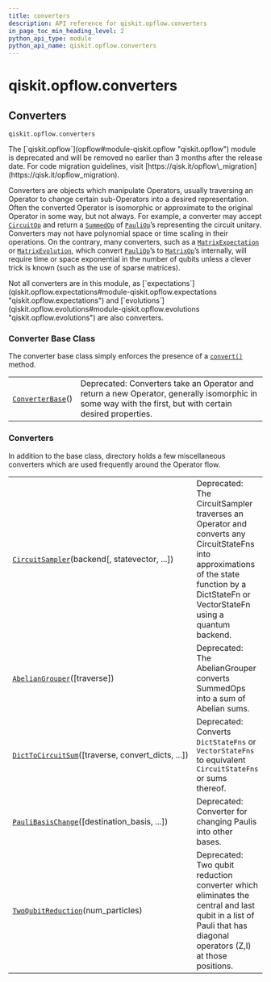 ```yaml
---
title: converters
description: API reference for qiskit.opflow.converters
in_page_toc_min_heading_level: 2
python_api_type: module
python_api_name: qiskit.opflow.converters
---
```


<span id="module-qiskit.opflow.converters" />

<span id="qiskit-opflow-converters" />

# qiskit.opflow\.converters

<span id="converters-qiskit-opflow-converters" />

## Converters

`qiskit.opflow.converters`

<Admonition title="Deprecated since version 0.24.0" type="danger">
  The [`qiskit.opflow`](opflow#module-qiskit.opflow "qiskit.opflow") module is deprecated and will be removed no earlier than 3 months after the release date. For code migration guidelines, visit [https://qisk.it/opflow\_migration](https://qisk.it/opflow_migration).
</Admonition>

Converters are objects which manipulate Operators, usually traversing an Operator to change certain sub-Operators into a desired representation. Often the converted Operator is isomorphic or approximate to the original Operator in some way, but not always. For example, a converter may accept [`CircuitOp`](qiskit.opflow.primitive_ops.CircuitOp "qiskit.opflow.primitive_ops.CircuitOp") and return a [`SummedOp`](qiskit.opflow.list_ops.SummedOp "qiskit.opflow.list_ops.SummedOp") of [`PauliOp`](qiskit.opflow.primitive_ops.PauliOp "qiskit.opflow.primitive_ops.PauliOp")’s representing the circuit unitary. Converters may not have polynomial space or time scaling in their operations. On the contrary, many converters, such as a [`MatrixExpectation`](qiskit.opflow.expectations.MatrixExpectation "qiskit.opflow.expectations.MatrixExpectation") or [`MatrixEvolution`](qiskit.opflow.evolutions.MatrixEvolution "qiskit.opflow.evolutions.MatrixEvolution"), which convert [`PauliOp`](qiskit.opflow.primitive_ops.PauliOp "qiskit.opflow.primitive_ops.PauliOp")’s to [`MatrixOp`](qiskit.opflow.primitive_ops.MatrixOp "qiskit.opflow.primitive_ops.MatrixOp")’s internally, will require time or space exponential in the number of qubits unless a clever trick is known (such as the use of sparse matrices).

<Admonition title="Note" type="note">
  Not all converters are in this module, as [`expectations`](qiskit.opflow.expectations#module-qiskit.opflow.expectations "qiskit.opflow.expectations") and [`evolutions`](qiskit.opflow.evolutions#module-qiskit.opflow.evolutions "qiskit.opflow.evolutions") are also converters.
</Admonition>

### Converter Base Class

The converter base class simply enforces the presence of a [`convert()`](qiskit.opflow.converters.ConverterBase#convert "qiskit.opflow.converters.ConverterBase.convert") method.

|                                                                                                      |                                                                                                                                                          |
| ---------------------------------------------------------------------------------------------------- | -------------------------------------------------------------------------------------------------------------------------------------------------------- |
| [`ConverterBase`](qiskit.opflow.converters.ConverterBase "qiskit.opflow.converters.ConverterBase")() | Deprecated: Converters take an Operator and return a new Operator, generally isomorphic in some way with the first, but with certain desired properties. |

### Converters

In addition to the base class, directory holds a few miscellaneous converters which are used frequently around the Operator flow.

|                                                                                                                                               |                                                                                                                                                                                            |
| --------------------------------------------------------------------------------------------------------------------------------------------- | ------------------------------------------------------------------------------------------------------------------------------------------------------------------------------------------ |
| [`CircuitSampler`](qiskit.opflow.converters.CircuitSampler "qiskit.opflow.converters.CircuitSampler")(backend\[, statevector, ...])           | Deprecated: The CircuitSampler traverses an Operator and converts any CircuitStateFns into approximations of the state function by a DictStateFn or VectorStateFn using a quantum backend. |
| [`AbelianGrouper`](qiskit.opflow.converters.AbelianGrouper "qiskit.opflow.converters.AbelianGrouper")(\[traverse])                            | Deprecated: The AbelianGrouper converts SummedOps into a sum of Abelian sums.                                                                                                              |
| [`DictToCircuitSum`](qiskit.opflow.converters.DictToCircuitSum "qiskit.opflow.converters.DictToCircuitSum")(\[traverse, convert\_dicts, ...]) | Deprecated: Converts `DictStateFns` or `VectorStateFns` to equivalent `CircuitStateFns` or sums thereof.                                                                                   |
| [`PauliBasisChange`](qiskit.opflow.converters.PauliBasisChange "qiskit.opflow.converters.PauliBasisChange")(\[destination\_basis, ...])       | Deprecated: Converter for changing Paulis into other bases.                                                                                                                                |
| [`TwoQubitReduction`](qiskit.opflow.converters.TwoQubitReduction "qiskit.opflow.converters.TwoQubitReduction")(num\_particles)                | Deprecated: Two qubit reduction converter which eliminates the central and last qubit in a list of Pauli that has diagonal operators (Z,I) at those positions.                             |

